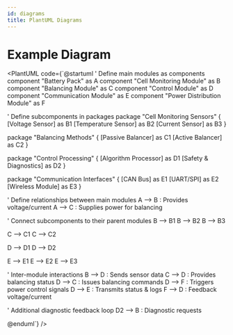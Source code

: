 ```yaml
---
id: diagrams
title: PlantUML Diagrams
---
```



# Example Diagram

<PlantUML code={`@startuml
' Define main modules as components
component "Battery Pack" as A
component "Cell Monitoring Module" as B
component "Balancing Module" as C
component "Control Module" as D
component "Communication Module" as E
component "Power Distribution Module" as F

' Define subcomponents in packages
package "Cell Monitoring Sensors" {
    [Voltage Sensor] as B1
    [Temperature Sensor] as B2
    [Current Sensor] as B3
}

package "Balancing Methods" {
    [Passive Balancer] as C1
    [Active Balancer] as C2
}

package "Control Processing" {
    [Algorithm Processor] as D1
    [Safety & Diagnostics] as D2
}

package "Communication Interfaces" {
    [CAN Bus] as E1
    [UART/SPI] as E2
    [Wireless Module] as E3
}

' Define relationships between main modules
A --> B : Provides voltage/current
A --> C : Supplies power for balancing

' Connect subcomponents to their parent modules
B --> B1
B --> B2
B --> B3

C --> C1
C --> C2

D --> D1
D --> D2

E --> E1
E --> E2
E --> E3

' Inter-module interactions
B --> D : Sends sensor data
C --> D : Provides balancing status
D --> C : Issues balancing commands
D --> F : Triggers power control signals
D --> E : Transmits status & logs
F --> D : Feedback voltage/current

' Additional diagnostic feedback loop
D2 --> B : Diagnostic requests

@enduml`} />
